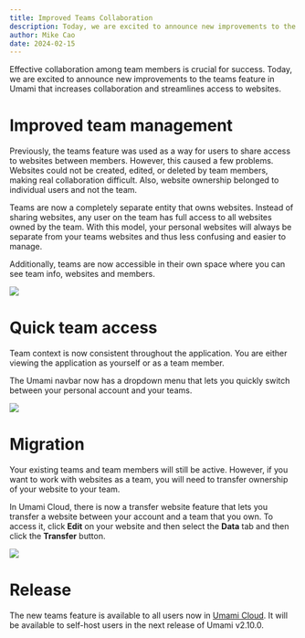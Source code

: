 ```yaml
---
title: Improved Teams Collaboration
description: Today, we are excited to announce new improvements to the teams feature.
author: Mike Cao
date: 2024-02-15
---
```


Effective collaboration among team members is crucial for success. Today, we are excited to announce
new improvements to the teams feature in Umami that increases collaboration and streamlines access to websites.

# Improved team management

Previously, the teams feature was used as a way for users to share access to websites between members. However, this caused a few
problems. Websites could not be created, edited, or deleted by team members, making real collaboration difficult. Also,
website ownership belonged to individual users and not the team.

Teams are now a completely separate entity that owns websites. Instead of sharing websites, any user on the team has full access
to all websites owned by the team. With this model, your personal websites will always be separate from your teams websites
and thus less confusing and easier to manage.

Additionally, teams are now accessible in their own space where you can see team info, websites and members.

<img src="https://content.umami.is/website/images/blog/teams-view.png" />

# Quick team access

Team context is now consistent throughout the application. You are either viewing the application as yourself or as a
team member.

The Umami navbar now has a dropdown menu that lets you quickly switch between your personal account and your teams.

<img src="https://content.umami.is/website/images/blog/teams-dropdown.png" />

# Migration

Your existing teams and team members will still be active. However, if you want to work with websites as a team, you will need to
transfer ownership of your website to your team.

In Umami Cloud, there is now a transfer website feature that lets you transfer a website between your
account and a team that you own. To access it, click **Edit** on your website and then select the **Data** tab and then click the
**Transfer** button.

<img src="https://content.umami.is/website/images/blog/teams-transfer.png" />

# Release

The new teams feature is available to all users now in [Umami Cloud](https://cloud.umami.is?ref=umami-blog). It will be available to self-host users in the next release
of Umami v2.10.0.

